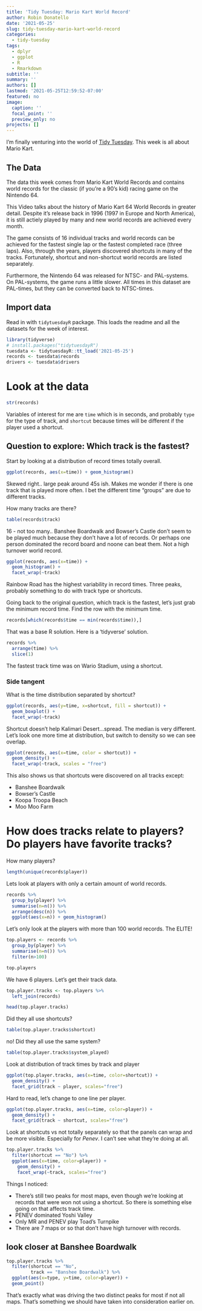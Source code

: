 ```yaml
---
title: 'Tidy Tuesday: Mario Kart World Record'
author: Robin Donatello
date: '2021-05-25'
slug: tidy-tuesday-mario-kart-world-record
categories:
  - tidy-tuesday
tags:
  - dplyr
  - ggplot
  - R
  - Rmarkdown
subtitle: ''
summary: ''
authors: []
lastmod: '2021-05-25T12:59:52-07:00'
featured: no
image:
  caption: ''
  focal_point: ''
  preview_only: no
projects: []
---
```



I'm finally venturing into the world of [Tidy Tuesday](https://github.com/rfordatascience/tidytuesday). This week is all about Mario Kart. 

## The Data 
The data this week comes from Mario Kart World Records and contains world records for the classic (if you’re a 90’s kid) racing game on the Nintendo 64.

This Video talks about the history of Mario Kart 64 World Records in greater detail. Despite it’s release back in 1996 (1997 in Europe and North America), it is still actiely played by many and new world records are achieved every month.

The game consists of 16 individual tracks and world records can be achieved for the fastest single lap or the fastest completed race (three laps). Also, through the years, players discovered shortcuts in many of the tracks. Fortunately, shortcut and non-shortcut world records are listed separately.

Furthermore, the Nintendo 64 was released for NTSC- and PAL-systems. On PAL-systems, the game runs a little slower. All times in this dataset are PAL-times, but they can be converted back to NTSC-times.


## Import data
Read in with `tidytuesdayR` package. This loads the readme and all the datasets for the week of interest.

```r
library(tidyverse)
# install.packages("tidytuesdayR")
tuesdata <- tidytuesdayR::tt_load('2021-05-25')
records <- tuesdata$records
drivers <- tuesdata$drivers
```

# Look at the data

```r
str(records)
```

Variables of interest for me are `time` which is in seconds, and probably `type` for the type of track, and `shortcut` because times will be different if the player used a shortcut.

## Question to explore: Which track is the fastest?
Start by looking at a distribution of record times totally overall. 

```r
ggplot(records, aes(x=time)) + geom_histogram()
```

Skewed right.. large peak around 45s ish. Makes me wonder if there is one track that is played more often. I bet the different time "groups" are due to different tracks. 

How many tracks are there? 
```r
table(records$track)
```

16 - not too many.. Banshee Boardwalk and Bowser's Castle don't seem to be played much because they don't have a lot of records. Or perhaps one person dominated the record board and noone can beat them. Not a high turnover world record.

```r
ggplot(records, aes(x=time)) + 
  geom_histogram() + 
  facet_wrap(~track)
```

Rainbow Road has the highest variability in record times. Three peaks, probably something to do with track type or shortcuts.

Going back to the original question, which track is the fastest, let's just grab the minimum record time. Find the row with the minimum time.

```r
records[which(records$time == min(records$time)),]
```

That was a base R solution. Here is a 'tidyverse' solution.

```r
records %>%
  arrange(time) %>%
  slice(1)
```

The fastest track time was on Wario Stadium, using a shortcut. 

### Side tangent
What is the time distribution separated by shortcut? 
```r
ggplot(records, aes(y=time, x=shortcut, fill = shortcut)) + 
  geom_boxplot() + 
  facet_wrap(~track)
```

Shortcut doesn't help Kalimari Desert...spread. The median is very different. Let's look one more time at distribution, but switch to density so we can see overlap. 
```r
ggplot(records, aes(x=time, color = shortcut)) + 
  geom_density() + 
  facet_wrap(~track, scales = "free")
```

This also shows us that shortcuts were discovered on all tracks except: 

* Banshee Boardwalk
* Bowser's Castle
* Koopa Troopa Beach
* Moo Moo Farm

# How does tracks relate to players? Do players have favorite tracks? 

How many players? 
```r
length(unique(records$player))
```

Lets look at players with only a certain amount of world records. 
```r
records %>% 
  group_by(player) %>%
  summarise(n=n()) %>% 
  arrange(desc(n)) %>% 
  ggplot(aes(x=n)) + geom_histogram()
```

Let's only look at the players with more than 100 world records. The ELITE!

```r
top.players <- records %>% 
  group_by(player) %>%
  summarise(n=n()) %>% 
  filter(n>100)

top.players
```

We have 6 players. Let's get their track data. 

```r
top.player.tracks <- top.players %>%
  left_join(records)

head(top.player.tracks)
```

Did they all use shortcuts? 

```r
table(top.player.tracks$shortcut)
```

no! Did they all use the same system? 

```r
table(top.player.tracks$system_played)
```

Look at distribution of track times by track and player

```r
ggplot(top.player.tracks, aes(x=time, color=shortcut)) + 
  geom_density() + 
  facet_grid(track ~ player, scales="free")
```

Hard to read, let's change to one line per player. 

```r
ggplot(top.player.tracks, aes(x=time, color=player)) + 
  geom_density() + 
  facet_grid(track ~ shortcut, scales="free")
```

Look at shortcuts vs not totally separately so that the panels can wrap and be more visible. Especially for _Penev_. I can't see what they're doing at all. 

```r
top.player.tracks %>%
  filter(shortcut == "No") %>% 
  ggplot(aes(x=time, color=player)) + 
    geom_density() + 
    facet_wrap(~track, scales="free")
```


Things I noticed: 

* There's still two peaks for most maps, even though we're looking at records that were won not using a shortcut. So there is something else going on that affects track time. 
* PENEV dominated Yoshi Valley
* Only MR and PENEV play Toad's Turnpike
* There are 7 maps or so that don't have high turnover with records. 

## look closer at Banshee Boardwalk

```r
top.player.tracks %>%
  filter(shortcut == "No", 
         track == "Banshee Boardwalk") %>% 
  ggplot(aes(x=type, y=time, color=player)) + 
  geom_point()
```

That's exactly what was driving the two distinct peaks for most if not all maps. That's something we should have taken into consideration earlier on. 













